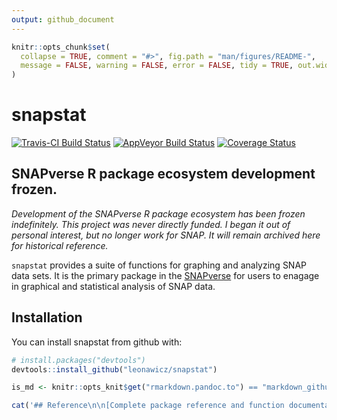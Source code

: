 ```yaml
---
output: github_document
---
```


<!-- README.md is generated from README.Rmd. Please edit that file -->

```r
knitr::opts_chunk$set(
  collapse = TRUE, comment = "#>", fig.path = "man/figures/README-",
  message = FALSE, warning = FALSE, error = FALSE, tidy = TRUE, out.width = "100%"
)
```
# snapstat

[![Travis-CI Build Status](https://travis-ci.org/leonawicz/snapstat.svg?branch=master)](https://travis-ci.org/leonawicz/snapstat)
[![AppVeyor Build Status](https://ci.appveyor.com/api/projects/status/github/leonawicz/snapstat?branch=master&svg=true)](https://ci.appveyor.com/project/leonawicz/snapstat)
[![Coverage Status](https://img.shields.io/codecov/c/github/leonawicz/snapstat/master.svg)](https://codecov.io/github/leonawicz/snapstat?branch=master)

## SNAPverse R package ecosystem development frozen.

*Development of the SNAPverse R package ecosystem has been frozen indefinitely. This project was never directly funded. I began it out of personal interest, but no longer work for SNAP. It will remain archived here for historical reference.*

`snapstat` provides a suite of functions for graphing and analyzing SNAP data sets. It is the primary package in the [SNAPverse](https://leonawicz.github.io/snapverse/) for users to enagage in graphical and statistical analysis of SNAP data.

## Installation

You can install snapstat from github with:

```r
# install.packages("devtools")
devtools::install_github("leonawicz/snapstat")
```

```r
is_md <- knitr::opts_knit$get("rmarkdown.pandoc.to") == "markdown_github-ascii_identifiers"
```

```r
cat('## Reference\n\n[Complete package reference and function documentation](https://leonawicz.github.io/snapstat/)')
```
